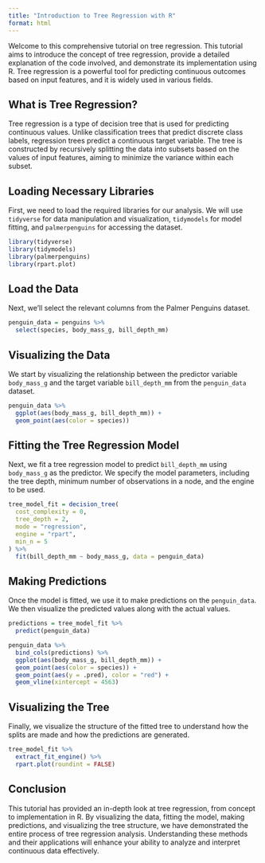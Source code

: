 ```yaml
---
title: "Introduction to Tree Regression with R"
format: html
---
```


Welcome to this comprehensive tutorial on tree regression. This tutorial aims to introduce the concept of tree regression, provide a detailed explanation of the code involved, and demonstrate its implementation using R. Tree regression is a powerful tool for predicting continuous outcomes based on input features, and it is widely used in various fields.

## What is Tree Regression?

Tree regression is a type of decision tree that is used for predicting continuous values. Unlike classification trees that predict discrete class labels, regression trees predict a continuous target variable. The tree is constructed by recursively splitting the data into subsets based on the values of input features, aiming to minimize the variance within each subset.

## Loading Necessary Libraries

First, we need to load the required libraries for our analysis. We will use `tidyverse` for data manipulation and visualization, `tidymodels` for model fitting, and `palmerpenguins` for accessing the dataset.

```r
library(tidyverse)
library(tidymodels)
library(palmerpenguins)
library(rpart.plot)
```

## Load the Data

Next, we'll select the relevant columns from the Palmer Penguins dataset.

```r
penguin_data = penguins %>%
  select(species, body_mass_g, bill_depth_mm)
```

## Visualizing the Data

We start by visualizing the relationship between the predictor variable `body_mass_g` and the target variable `bill_depth_mm` from the `penguin_data` dataset.

```r
penguin_data %>% 
  ggplot(aes(body_mass_g, bill_depth_mm)) + 
  geom_point(aes(color = species))
```

## Fitting the Tree Regression Model

Next, we fit a tree regression model to predict `bill_depth_mm` using `body_mass_g` as the predictor. We specify the model parameters, including the tree depth, minimum number of observations in a node, and the engine to be used.

```r
tree_model_fit = decision_tree(
  cost_complexity = 0,
  tree_depth = 2,
  mode = "regression",
  engine = "rpart",
  min_n = 5
) %>%
  fit(bill_depth_mm ~ body_mass_g, data = penguin_data)
```

## Making Predictions

Once the model is fitted, we use it to make predictions on the `penguin_data`. We then visualize the predicted values along with the actual values.

```r
predictions = tree_model_fit %>% 
  predict(penguin_data)

penguin_data %>% 
  bind_cols(predictions) %>% 
  ggplot(aes(body_mass_g, bill_depth_mm)) + 
  geom_point(aes(color = species)) + 
  geom_point(aes(y = .pred), color = "red") +
  geom_vline(xintercept = 4563)
```

## Visualizing the Tree

Finally, we visualize the structure of the fitted tree to understand how the splits are made and how the predictions are generated.

```r
tree_model_fit %>% 
  extract_fit_engine() %>% 
  rpart.plot(roundint = FALSE)
```

## Conclusion

This tutorial has provided an in-depth look at tree regression, from concept to implementation in R. By visualizing the data, fitting the model, making predictions, and visualizing the tree structure, we have demonstrated the entire process of tree regression analysis. Understanding these methods and their applications will enhance your ability to analyze and interpret continuous data effectively.
